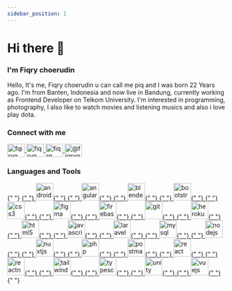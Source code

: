 ```yaml
---
sidebar_position: 1
---
```


# Hi there 👋

### I'm Fiqry choerudin

Hello, It's me, Fiqry choerudin u can call me piq and I was born 22 Years ago. I'm from Banten, Indonesia and now live in Bandung, currently working as Frontend Developer on Telkom University. I'm interested in programming, photography, I also like to watch movies and listening musics and also i love play dota.

### Connect with me

<p align="left">
  <a href="https://twitter.com/fiqryq_" target="blank">
    <img
      align="center"
      src="https://raw.githubusercontent.com/rahuldkjain/github-profile-readme-generator/master/src/images/icons/Social/twitter.svg"
      alt="fqiryq_"
      height="30"
      width="40"
    />
  </a>
  <a href="https://instagram.com/fiqryq" target="blank">
    <img
      align="center"
      src="https://raw.githubusercontent.com/rahuldkjain/github-profile-readme-generator/master/src/images/icons/Social/instagram.svg"
      alt="fiqryq"
      height="30"
      width="40"
    />
  </a>
  <a href="https://dribbble.com/fiqrq" target="blank">
    <img
      align="center"
      src="https://raw.githubusercontent.com/rahuldkjain/github-profile-readme-generator/master/src/images/icons/Social/dribbble.svg"
      alt="fiqrq"
      height="30"
      width="40"
    />
  </a>
  <a href="https://medium.com/@fiqryq" target="blank">
    <img
      align="center"
      src="https://raw.githubusercontent.com/rahuldkjain/github-profile-readme-generator/master/src/images/icons/Social/medium.svg"
      alt="@fiqryq"
      height="30"
      width="40"
    />
  </a>
</p>

### Languages and Tools

<p align="left">
  {" "}
  <a href="https://developer.android.com" target="_blank">
    {" "}
    <img
      src="https://raw.githubusercontent.com/devicons/devicon/master/icons/android/android-original-wordmark.svg"
      alt="android"
      width="40"
      height="40"
    />{" "}
  </a> <a href="https://angular.io" target="_blank">
    {" "}
    <img
      src="https://angular.io/assets/images/logos/angular/angular.svg"
      alt="angular"
      width="40"
      height="40"
    />{" "}
  </a> <a href="https://www.blender.org/" target="_blank">
    {" "}
    <img
      src="https://download.blender.org/branding/community/blender_community_badge_white.svg"
      alt="blender"
      width="40"
      height="40"
    />{" "}
  </a> <a href="https://getbootstrap.com" target="_blank">
    {" "}
    <img
      src="https://raw.githubusercontent.com/devicons/devicon/master/icons/bootstrap/bootstrap-plain-wordmark.svg"
      alt="bootstrap"
      width="40"
      height="40"
    />{" "}
  </a> <a href="https://www.w3schools.com/css/" target="_blank">
    {" "}
    <img
      src="https://raw.githubusercontent.com/devicons/devicon/master/icons/css3/css3-original-wordmark.svg"
      alt="css3"
      width="40"
      height="40"
    />{" "}
  </a> <a href="https://www.figma.com/" target="_blank">
    {" "}
    <img
      src="https://www.vectorlogo.zone/logos/figma/figma-icon.svg"
      alt="figma"
      width="40"
      height="40"
    />{" "}
  </a> <a href="https://firebase.google.com/" target="_blank">
    {" "}
    <img
      src="https://www.vectorlogo.zone/logos/firebase/firebase-icon.svg"
      alt="firebase"
      width="40"
      height="40"
    />{" "}
  </a> <a href="https://git-scm.com/" target="_blank">
    {" "}
    <img
      src="https://www.vectorlogo.zone/logos/git-scm/git-scm-icon.svg"
      alt="git"
      width="40"
      height="40"
    />{" "}
  </a> <a href="https://heroku.com" target="_blank">
    {" "}
    <img
      src="https://www.vectorlogo.zone/logos/heroku/heroku-icon.svg"
      alt="heroku"
      width="40"
      height="40"
    />{" "}
  </a> <a href="https://www.w3.org/html/" target="_blank">
    {" "}
    <img
      src="https://raw.githubusercontent.com/devicons/devicon/master/icons/html5/html5-original-wordmark.svg"
      alt="html5"
      width="40"
      height="40"
    />{" "}
  </a> <a
    href="https://developer.mozilla.org/en-US/docs/Web/JavaScript"
    target="_blank"
  >
    {" "}
    <img
      src="https://raw.githubusercontent.com/devicons/devicon/master/icons/javascript/javascript-original.svg"
      alt="javascript"
      width="40"
      height="40"
    />{" "}
  </a> <a href="https://laravel.com/" target="_blank">
    {" "}
    <img
      src="https://raw.githubusercontent.com/devicons/devicon/master/icons/laravel/laravel-plain-wordmark.svg"
      alt="laravel"
      width="40"
      height="40"
    />{" "}
  </a> <a href="https://www.mysql.com/" target="_blank">
    {" "}
    <img
      src="https://raw.githubusercontent.com/devicons/devicon/master/icons/mysql/mysql-original-wordmark.svg"
      alt="mysql"
      width="40"
      height="40"
    />{" "}
  </a> <a href="https://nodejs.org" target="_blank">
    {" "}
    <img
      src="https://raw.githubusercontent.com/devicons/devicon/master/icons/nodejs/nodejs-original-wordmark.svg"
      alt="nodejs"
      width="40"
      height="40"
    />{" "}
  </a> <a href="https://nuxtjs.org/" target="_blank">
    {" "}
    <img
      src="https://www.vectorlogo.zone/logos/nuxtjs/nuxtjs-icon.svg"
      alt="nuxtjs"
      width="40"
      height="40"
    />{" "}
  </a> <a href="https://www.php.net" target="_blank">
    {" "}
    <img
      src="https://raw.githubusercontent.com/devicons/devicon/master/icons/php/php-original.svg"
      alt="php"
      width="40"
      height="40"
    />{" "}
  </a> <a href="https://postman.com" target="_blank">
    {" "}
    <img
      src="https://www.vectorlogo.zone/logos/getpostman/getpostman-icon.svg"
      alt="postman"
      width="40"
      height="40"
    />{" "}
  </a> <a href="https://reactjs.org/" target="_blank">
    {" "}
    <img
      src="https://raw.githubusercontent.com/devicons/devicon/master/icons/react/react-original-wordmark.svg"
      alt="react"
      width="40"
      height="40"
    />{" "}
  </a> <a href="https://reactnative.dev/" target="_blank">
    {" "}
    <img
      src="https://reactnative.dev/img/header_logo.svg"
      alt="reactnative"
      width="40"
      height="40"
    />{" "}
  </a> <a href="https://tailwindcss.com/" target="_blank">
    {" "}
    <img
      src="https://www.vectorlogo.zone/logos/tailwindcss/tailwindcss-icon.svg"
      alt="tailwind"
      width="40"
      height="40"
    />{" "}
  </a> <a href="https://www.typescriptlang.org/" target="_blank">
    {" "}
    <img
      src="https://raw.githubusercontent.com/devicons/devicon/master/icons/typescript/typescript-original.svg"
      alt="typescript"
      width="40"
      height="40"
    />{" "}
  </a> <a href="https://unity.com/" target="_blank">
    {" "}
    <img
      src="https://www.vectorlogo.zone/logos/unity3d/unity3d-icon.svg"
      alt="unity"
      width="40"
      height="40"
    />{" "}
  </a> <a href="https://vuejs.org/" target="_blank">
    {" "}
    <img
      src="https://raw.githubusercontent.com/devicons/devicon/master/icons/vuejs/vuejs-original-wordmark.svg"
      alt="vuejs"
      width="40"
      height="40"
    />{" "}
  </a>{" "}
</p>
